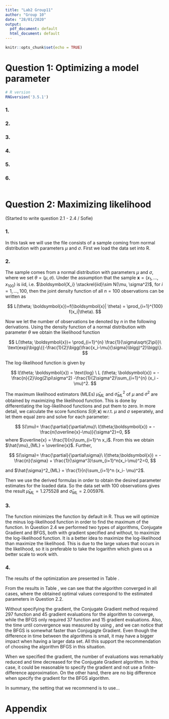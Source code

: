 ```yaml
---
title: "Lab2 Group11"
author: "Group 10"
date: "28/01/2020"
output:
  pdf_document: default
  html_document: default
---
```


```r
knitr::opts_chunk$set(echo = TRUE)
```

# Question 1: Optimizing a model parameter

```r
# R version
RNGversion('3.5.1')
```


### 1.

### 2.

### 3.

### 4.

### 5.

### 6.



```r

```


# Question 2: Maximizing likelihood

(Started to write question 2.1 - 2.4 / Sofie) 

### 1. 
In this task we will use the file \texttt{data.RData} consists of a sample coming from normal distribution with parameters $\mu$ and $\sigma$. First we load the data set into R. 

### 2. 

The sample comes from a normal distribution with parameters $\mu$ and $\sigma$, where we set $\theta = (\mu,\sigma)$. Under the assumption that the sample $\boldsymbol{x}=(x_1,...,x_{100})$ is iid, i.e. $\boldsymbol{X_i} \stackrel{iid}\sim N(\mu, \sigma^2)$, for $i=1,...,100$, then the joint density function of all $n=100$ observations can be written as

$$
L(\theta; \boldsymbol{x})=f(\boldsymbol{x}| \theta) = \prod_{i=1}^{100} f(x_i|\theta).
$$

Now we let the number of observations be denoted by $n$ in the following derivations. Using the density function of a normal distribution with parameter $\theta$ we obtain the likelihood function

$$
L(\theta; \boldsymbol{x})= \prod_{i=1}^{n} \frac{1}{\sigma\sqrt{2\pi}}\ \text{exp}\bigg\{{-\frac{1}{2}\bigg(\frac{x_i-\mu}{\sigma}\bigg)^2}\bigg\}.
$$

The log-likelihood function is given by

$$
l(\theta; \boldsymbol{x}) = \text{log} \ L (\theta; \boldsymbol{x})
= -\frac{n}{2}\log(2\pi\sigma^2) -\frac{1}{2\sigma^2}\sum_{i=1}^{n} (x_i - \mu)^2.
$$

The maximum likelihood estimators (MLEs) $\hat{\mu}_{ML}$ and $\hat{\sigma}^2_{ML}$ of $\mu$ and $\sigma^2$ are obtained by maximizing the likelihood function. This is done by differentiating the log-likelihood functions and put them to zero. In more detail, we calculate the score functions $S(\theta; \boldsymbol{x})$ w.r.t. $\mu$ and $\sigma$ seperately, and let them equal zero and solve for each parameter:

$$
S(\mu)= \frac{\partial}{\partial\mu}\ l(\theta;\boldsymbol{x}) = -\frac{n(\overline{x}-\mu)}{\sigma^2}=0,
$$
 where $\overline{x} = \frac{1}{n}\sum_{i=1}^n x_i$. From this we obtain $\hat{\mu}_{ML} = \overline{x}$. Further, 
 
 
$$
S(\sigma)= \frac{\partial}{\partial\sigma}\ l(\theta;\boldsymbol{x}) = -\frac{n}{\sigma} + \frac{1}{\sigma^3}\sum_{i=1}^n(x_i-\mu)^2=0,
$$




and $\hat{\sigma}^2_{ML} = \frac{1}{n}\sum_{i=1}^n (x_i- \mu)^2$.


Then we use the derived formulas in order to obtain the desired parameter estimates for the loaded data. So the data set with 100 observations gives the result $\hat{\mu}_{ML}=1.275528$ and $\hat{\sigma}_{ML}=2.005976$. 



### 3.

The function \texttt{optim()} minimizes the function by default in R. Thus we will optimize the minus log-likelihood function in order to find the maximum of the function. In Question 2.4 we performed two types of algorithms, Conjugate Gradient and BFGS, both with gradient specified and without, to maximize the log-likelihood function. It is a better idea to maximize the log-likelihood than maximize the likelihood. This is due to the large values that occurs in the likelihood, so it is preferable to take the logarithm which gives us a better scale to work with. 


### 4. 

The results of the optimization are presented in Table \ref{tab:result}. 


\begin{table}[h!]
\centering
\begin{tabular}{ c| c | c | c | c | c |c }
Algorithm & Gradient specified & $\hat\mu$ & $\hat{\sigma}$ & Function & Gradient & Time \\
\hline
Conjugate Gradient & No & 1.275528 & 2.005977 & 297 & 45 & 0.01877809 sec \\
Conjugate Gradient & Yes & 1.275528 & 2.005976 & 53 & 17 & 0.004215956 sec \\
BFGS & No & 1.275528 & 2.005977 & 37 & 15 & 0.005324841 sec \\
BFGS & Yes & 1.275528 & 2.005977 & 39 & 15 & 0.009279966 sec \\
\hline
\end{tabular}
\caption{\textit{Result of the optimization using the algorithms Conjugate Gradient and BFGS, for the given data set. The algorithms, gradient, optimal values of parameters, number of function and gradient evaluations and time taken are presented.}}
\label{tab:result}
\end{table}


From the results in Table \ref{tab:result}, we can see that the algorithm converged in all cases, where the obtained optimal values correspond to the estimated parameters in Question 2.2. 


Without specifying the gradient, the Conjugate Gradient method required $297$ function and $45$ gradient evaluations for the algorithm to converge, while the BFGS only required $37$ function and $15$ gradient evaluations. Also, the time until convergence was measured by using \texttt{Sys.time()}, and we can notice that the BFGS is somewhat faster than Conjugagte Gradient. Even though the difference in time between the algorithms is small, it may have a bigger impact when having a larger data set. All this support the recommendation of choosing the algorithm BFGS in this situation. 

When we specified the gradient, the number of evaluations was remarkably reduced and time decreased for the Conjugate Gradient algorithm. In this case, it could be reasonable to specify the gradient and not use a finite-difference approximation. On the other hand, there are no big difference when specify the gradient for the BFGS algorithm. 

In summary, the setting that we recommend is to use...



# Appendix